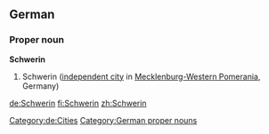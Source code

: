 ==German==
{{wikipedia}}
{{wikipedia|lang=de}}
===Proper noun===
'''Schwerin'''
# Schwerin ([[independent city]] in [[Mecklenburg-Western Pomerania]], Germany)
[[Category:de:Cities]]
[[Category:German proper nouns]]

[[de:Schwerin]]
[[fi:Schwerin]]
[[zh:Schwerin]]